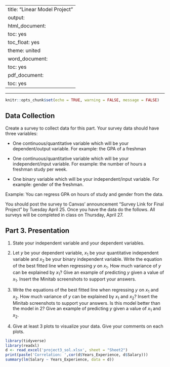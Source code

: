 
---
title: "Linear Model Project"
output:
  html_document:
    toc: yes
    toc_float: yes
    theme: united
  word_document:
    toc: yes
  pdf_document:
    toc: yes
---

---

```r
knitr::opts_chunk$set(echo = TRUE, warning = FALSE, message = FALSE)
```


## Data Collection

Create a survey to collect data for this part. Your survey data should have three variables: 

- One continuous/quantitative variable which will be your dependent/output variable. For example: the GPA of a freshman

- One continuous/quantitative variable which will be your independent/input variable. For example: the number of hours a freshman study per week.  

- One binary variable which will be your independent/input variable. For example: gender of the freshman.

Example: You can regress GPA on hours of study and gender from the data.

You should post the survey to Canvas' announcement "Survey Link for Final Project" by Tuesday April 25. Once you have the data do the follows. All surveys will be completed in class on Thursday, April 27. 


## Part 3. Presentation

1. State your independent variable and your dependent variables. 

2. Let $y$ be your dependent variable, $x_1$ be your quantitative independent variable and $x_2$ be your binary independent variable. Write the equation of the best fitted line when regressing $y$ on $x_1$. How much variance of $y$ can be explained by $x_1$?  Give an example of predicting $y$ given a value of $x_1$. Insert the Minitab screenshots to support your answers.

3. Write the equations of the best fitted line when regressing $y$ on $x_1$ and $x_2$. How much variance of $y$ can be explained by $x_1$ and $x_2$? Insert the Minitab screenshots to support your answers. Is this model better than the model in 2?  Give an example of predicting $y$ given a value of $x_1$ and $x_2$. 

4. Give at least 3 plots to visualize your data.  Give your comments on each plots. 



```r
library(tidyverse)
library(readxl)
d <- read_excel('project3_sol.xlsx', sheet = "Sheet2")
print(paste('Correlation: ',cor(d$Years_Experience, d$Salary)))
summary(lm(Salary ~ Years_Experience, data = d))
```

